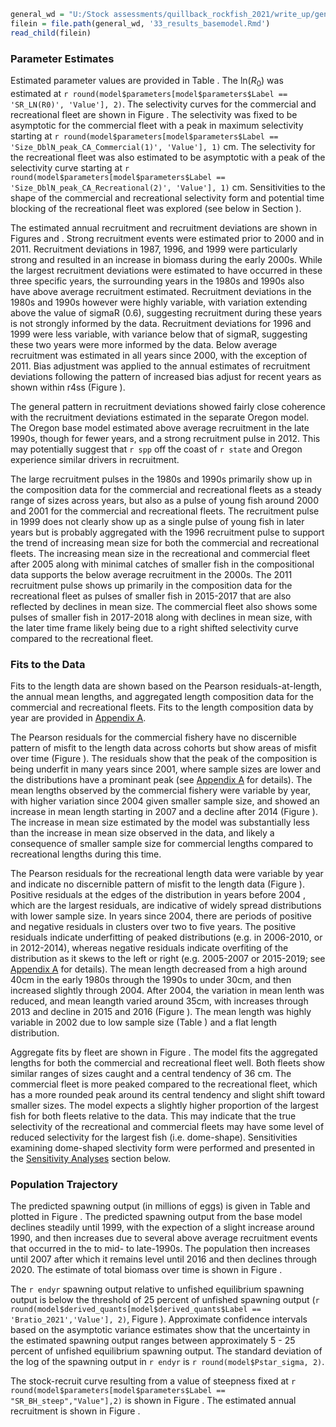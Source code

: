 <!-- Base Model Results -->

```r
general_wd = "U:/Stock assessments/quillback_rockfish_2021/write_up/general_text"
filein = file.path(general_wd, '33_results_basemodel.Rmd')
read_child(filein)
```

### Parameter Estimates
Estimated parameter values are provided in Table \ref{tab:params}. The ln($R_0$) was estimated at `r round(model$parameters[model$parameters$Label == 'SR_LN(R0)', 'Value'], 2)`. The selectivity curves for the commercial and recreational fleet are shown in Figure \ref{fig:selex}. The selectivity was fixed to be asymptotic for the commercial fleet with a peak in maximum selectivity starting at `r round(model$parameters[model$parameters$Label == 'Size_DblN_peak_CA_Commercial(1)', 'Value'], 1)` cm. The selectivity for the recreational fleet was also estimated to be asymptotic with a peak of the selectivity curve starting at `r round(model$parameters[model$parameters$Label == 'Size_DblN_peak_CA_Recreational(2)', 'Value'], 1)` cm. Sensitivities to the shape of the commercial and recreational selectivity form and potential time blocking of the recreational fleet was explored (see below in Section \ref{sensitivity-analyses}).

The estimated annual recruitment and recruitment deviations are shown in Figures \ref{fig:recruits} and \ref{fig:rec-devs}. Strong recruitment events were estimated prior to 2000 and in 2011. Recruitment deviations in 1987, 1996, and 1999 were particularly strong and resulted in an increase in biomass during the early 2000s. While the largest recruitment deviations were estimated to have occurred in these three specific years, the surrounding years in the 1980s and 1990s also have above average recruitment estimated. Recruitment deviations in the 1980s and 1990s however were highly variable, with variation extending above the value of sigmaR (0.6), suggesting recruitment during these years is not strongly informed by the data. Recruitment deviations for 1996 and 1999 were less variable, with variance below that of sigmaR, suggesting these two years were more informed by the data. Below average recruitment was estimated in all years since 2000, with the exception of 2011. Bias adjustment was applied to the annual estimates of recruitment deviations following the pattern of increased bias adjust for recent years as shown within r4ss (Figure \ref{fig:bias-adj}).

The general pattern in recruitment deviations showed fairly close coherence with the recruitment deviations estimated in the separate Oregon model. The Oregon base model estimated above average recruitment in the late 1990s, though for fewer years, and a strong recruitment pulse in 2012. This may potentially suggest that `r spp` off the coast of `r state` and Oregon experience similar drivers in recruitment.

The large recruitment pulses in the 1980s and 1990s primarily show up in the composition data for the commercial and recreational fleets as a steady range of sizes across years, but also as a pulse of young fish around 2000 and 2001 for the commercial and recreational fleets. The recruitment pulse in 1999 does not clearly show up as a single pulse of young fish in later years but is probably aggregated with the 1996 recruitment pulse to support the trend of increasing mean size for both the commercial and recreational fleets. The increasing mean size in the recreational and commercial fleet after 2005 along with minimal catches of smaller fish in the compositional data supports the below average recruitment in the 2000s. The 2011 recruitment pulse shows up primarily in the composition data for the recreational fleet as pulses of smaller fish in 2015-2017 that are also reflected by declines in mean size. The commercial fleet also shows some pulses of smaller fish in 2017-2018 along with declines in mean size, with the later time frame likely being due to a right shifted selectivity curve compared to the recreational fleet. 

### Fits to the Data

Fits to the length data are shown based on the Pearson residuals-at-length, the annual mean lengths, and aggregated length composition data for the commercial and recreational fleets. Fits to the length composition data by year are provided in [Appendix A](#append_a).

The Pearson residuals for the commercial fishery have no discernible pattern of misfit to the length data across cohorts but show areas of misfit over time (Figure \ref{fig:com-pearson}). The residuals show that the peak of the composition is being underfit in many years since 2001, where sample sizes are lower and the distributions have a prominant peak (see [Appendix A](#append_a) for details). The mean lengths observed by the commercial fishery were variable by year, with higher variation since 2004 given smaller sample size, and showed an increase in mean length starting in 2007 and a decline after 2014 (Figure \ref{fig:com-mean-len-fit}). The increase in mean size estimated by the model was substantially less than the increase in mean size observed in the data, and likely a consequence of smaller sample size for commercial lengths compared to recreational lengths during this time.   

The Pearson residuals for the recreational length data were variable by year and indicate no discernible pattern of misfit to the length data (Figure \ref{fig:rec-pearson}). Positive residuals at the edges of the distribution in years before 2004 , which are the largest residuals, are indicative of widely spread distributions with lower sample size. In years since 2004, there are periods of positive and negative residuals in clusters over two to five years. The positive residuals indicate underfitting of peaked distributions (e.g. in 2006-2010, or in 2012-2014), whereas negative residuals indicate overfiting of the distribution as it skews to the left or right (e.g. 2005-2007 or 2015-2019; see [Appendix A](#append_a) for details). The mean length decreased from a high around 40cm in the early 1980s through the 1990s to under 30cm, and then increased slightly through 2004. After 2004, the variation in mean lenth was reduced, and mean leangth varied around 35cm, with increases through 2013 and decline in 2015 and 2016 (Figure \ref{fig:rec-mean-len-fit}). The mean length was highly variable in 2002 due to low sample size (Table \ref{tab:len-samps}) and a flat length distribution. 

Aggregate fits by fleet are shown in Figure \ref{fig:agg-len-fit}. The model fits the aggregated lengths for both the commercial and recreational fleet well. Both fleets show similar ranges of sizes caught and a central tendency of 36 cm. The commercial fleet is more peaked compared to the recreational fleet, which has a more rounded peak around its central tendency and slight shift toward smaller sizes. The model expects a slightly higher proportion of the largest fish for both fleets relative to the data. This may indicate that the true selectivity of the recreational and commercial fleets may have some level of reduced selectivity for the largest fish (i.e. dome-shape). Sensitivities examining dome-shaped slectivity form were performed and presented in the [Sensitivity Analyses](#sensitivity-analyses) section below. 


### Population Trajectory

The predicted spawning output (in millions of eggs) is given in Table \ref{tab:timeseries} and plotted in Figure \ref{fig:ssb}. The predicted spawning output from the base model declines steadily until 1999, with the expection of a slight increase around 1990, and then increases due to several above average recruitment events that occurred in the to mid- to late-1990s. The population then increases until 2007 after which it remains level until 2016 and then declines through 2020. The estimate of total biomass over time is shown in Figure \ref{fig:tot-bio}.

The `r endyr` spawning output relative to unfished equilibrium spawning output is below the threshold of 25 percent of unfished spawning output (`r round(model$derived_quants[model$derived_quants$Label == 'Bratio_2021','Value'], 2)`, Figure \ref{fig:depl}). Approximate confidence intervals based on the asymptotic variance estimates show that the uncertainty in the estimated spawning output ranges between approximately 5 - 25 percent of unfished equilibrium spawning output. The standard deviation of the log of the spawning output in `r endyr` is `r round(model$Pstar_sigma, 2)`.

The stock-recruit curve resulting from a value of steepness fixed at `r round(model$parameters[model$parameters$Label == "SR_BH_steep","Value"],2)` is shown in Figure \ref{fig:bh-curve}. The estimated annual recruitment is shown in Figure \ref{fig:recruits}.
